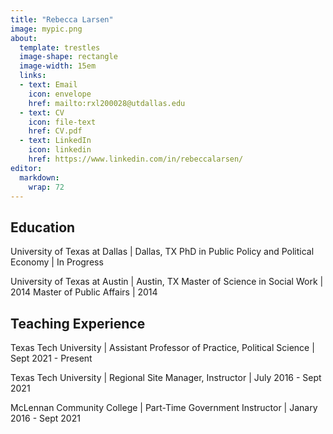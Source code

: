 ---
title: "Rebecca Larsen"
image: mypic.png 
about: 
  template: trestles 
  image-shape: rectangle
  image-width: 15em
  links: 
  - text: Email
    icon: envelope
    href: mailto:rxl200028@utdallas.edu
  - text: CV 
    icon: file-text
    href: CV.pdf 
  - text: LinkedIn 
    icon: linkedin
    href: https://www.linkedin.com/in/rebeccalarsen/ 
editor: 
  markdown: 
    wrap: 72
---

::: {#hero-heading}
## Education

University of Texas at Dallas \| Dallas, TX PhD in Public Policy and
Political Economy \| In Progress

University of Texas at Austin \| Austin, TX Master of Science in Social
Work \| 2014 Master of Public Affairs \| 2014

## Teaching Experience

Texas Tech University \| Assistant Professor of Practice, Political
Science \| Sept 2021 - Present

Texas Tech University \| Regional Site Manager, Instructor \| July
2016 - Sept 2021

McLennan Community College \| Part-Time Government Instructor \| Janary
2016 - Sept 2021
:::
